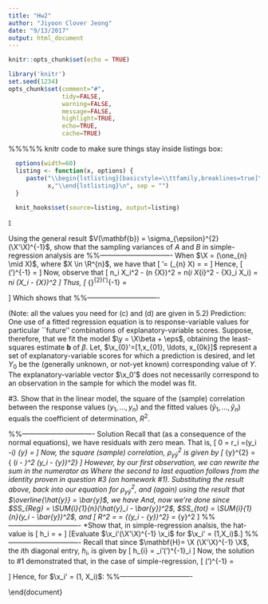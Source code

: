 ```yaml
---
title: "Hw2"
author: "Jiyoon Clover Jeong"
date: "9/13/2017"
output: html_document
---
```


```r
knitr::opts_chunk$set(echo = TRUE)
```

```r
library('knitr')
set.seed(1234)
opts_chunk$set(comment="#",
               tidy=FALSE,
               warning=FALSE,
               message=FALSE,
               highlight=TRUE,
               echo=TRUE,
               cache=TRUE)


```

%%%%% knitr code to make sure things stay inside listings box:

```r
  options(width=60)
  listing <- function(x, options) {
     paste("\\begin{lstlisting}[basicstyle=\\ttfamily,breaklines=true]\n",
           x,"\\end{lstlisting}\n", sep = "")
  }
  
  knit_hooks$set(source=listing, output=listing)
```

$\mathbb{I}$

\paragraph{\#1. -- Exercise 9.6} Using the general result 
$V(\mathbf{b}) = \sigma_{\epsilon}^{2}(\X'\X)^{-1}$, show that the sampling 
variances of $A$ and $B$ in simple-regression analysis are
\begin{align*}
V(A) &= \frac{\sigma^{2}_{\eps} \sum X_{i}^2}{n \sum (X_i - \bar{X})^2} \\
V(B) &=  \frac{\sigma^{2}_{\eps} }{ \sum (X_i - \bar{X})^2} \\
\end{align*}
%%-------------------------------
\Solution
When $\X = (\one_{n} \mid X)$, where $X \in \R^{n}$, we have that 
\[
\X'\X = \begin{pmatrix} \one_{n}' \\ X' \end{pmatrix} (\one_{n} \mid X) 
  = \begin{pmatrix}
      \one_{n}'\one_{n} & \one_{n}'X \\
      X'\one_n & X'X
    \end{pmatrix}
  = \begin{pmatrix}
      n & n\bar{X} \\
    n\bar{X} & \sum_i X_i^2
    \end{pmatrix}
\]
Hence,
\[
\left(\X'\X\right)^{-1} = \frac{1}{n\sum_i X_i^2 - \left(n \bar{X}\right)^2}
\begin{pmatrix}
\sum_i X_i^2 & -n\bar{X} \\
-n\bar{X} & n
\end{pmatrix}
\]
Now, observe that
\[
n\sum_i X_i^2 - \left(n \bar{X}\right)^2 = 
  n\left(\sum_i X_{i}^2 - \bar{X}\sum_i X_i\right) =
  n\sum_i \left(X_i - \bar{X}\right)^2
\]
Thus,
\[
\Sigma \equiv \sigma_{\eps}^{2}\left(\X'\X\right)^{-1} =
  \frac{\sigma_{\eps}^{2}}{n\sum_i(X_i - \bar{X})^2}
  \begin{pmatrix} \sum_i X_i^2 & -n\bar{X} \\ -n\bar{X} & n \end{pmatrix}
\]
Which shows that
\begin{align*}
V(A) &= \Sigma_{11} = \frac{\sigma^{2}_{\eps} \sum_i X_{i}^2}
                            {n \sum (X_i - \bar{X})^2} \\
V(B) &=  \Sigma_{22} = \frac{\sigma^{2}_{\eps} }{ \sum_i (X_i - \bar{X})^2} \\
\end{align*}
%%-------------------------------

\paragraph{\#2. -- Exercise 9.14} (Note: all the values you need for (c) and 
(d) are given in \S 5.2) Prediction: One use of a fitted regression equation is
to \textit{predict} response-variable values for particular ``future''
combinations of explanatory-variable scores. Suppose, therefore, that we fit
the model $\y = \X\beta + \eps$, obtaining the least-squares estimate 
$\mathbf{b}$ of $\beta$. Let, $\x_{0}'=[1,x_{01}, \ldots, x_{0k}]$ represent a
set of explanatory-variable scores for which a prediction is desired, and let
$Y_0$ be the (generally unknown, or not-yet known) corresponding value of $Y$.
The explanatory-variable vector $\x_0'$ does not necessarily correspond to an
observation in the sample for which the model was fit.



\begin{enumerate}
  [(a)] *If we use $\hat{Y}_0 = \x_0' \b$ to estimate $E(Y_0)$, then the
  error in estimation is $\delta \equiv \hat{Y}_0 - E(Y_0)$. Show that if the
  model is correct, then $E(\delta) = 0$ [i.e., $\hat{Y}_0$ is an unbiased
  estimator of $E(Y_0)$] and that $V(\delta) = \sigma_{\eps}^2 
  \x_0'(\X'\X)^{-1}\x_0$. 
  
  
  %%-------------------------------
  
  
  
  
  Solution
  
  
  If the model is correctly specified, then $Y_0 = \x_0\beta + \eps$, where
  $\eps$ is some random variable with zero mean who is independent of $\x_0$.
  Moreover, the model being correctly specified implies that
  $E(Y_0) = E(\x_0'\beta + \eps) = \x_0'\beta$. 
  Hence,
  \begin{align*}
  E(\delta) &= E\left(\hat{Y}_0 - E(Y_0)\right) \\
            &= E\left(\hat{Y}_0\right) - E(Y_0) \\
            &= E(\x_0'\b) - \x_0'\beta \\
            &= E\left(\x_0'(\X'\X)^{-1}\X'\y\right) - \x_0'\beta \\
            &= \x_0'(\X'\X)^{-1}\X'E(\y) - \x_0'\beta \\
            &= \x_0'(\X'\X)^{-1}\X'\X\beta - \x_0'\beta \\
            &= \x_0'\beta - \x_0'\beta
  \end{align*}
  Additionally,
  \begin{align*}
  V(\delta) &= V\left(\hat{Y}_0 - E(Y_0)\right) \\
            &= V\left(\hat{Y}_0\right) \\
            &= V\left(\x_0'\b\right) \\
            &= V\left(\x_0'(\X'\X)^{-1}\X'\y\right) \\
            &= \left(\x_0'(\X'\X)^{-1}\X'\right) V(\y) 
            \left(\X (\X'\X)^{-1} \x_0\right) \\
            &= \left(\x_0'(\X'\X)^{-1}\X'\right) \sigma_{\eps}^{2}\I_n 
            \left(\X (\X'\X)^{-1} \x_0\right) \\
            &= \sigma_{\eps}^{2} \x_0' (\X'\X)^{-1} \x_0
  \end{align*}
  
  
  
  
  %%-------------------------------
  [(b)]
  *We may be interested not in estimating the expected value of
  $Y_0$ but in predicting or forecasting the \textit{actual} value $Y_0 = 
  \x_0' \beta + \eps_0$ that will be observed. The error in the forecast is
  then
  \[
  D \equiv \hat{Y}_0 - Y_0 = \x'_0(\b - \beta) - \eps_0
  \]
  Show that $E(D) = 0$ and that $V(D) = \sigma_{\eps}^2[1 +
  \x_0'(\X'\X)^{-1}\x_0]$. Why is the variance of the forecast error $D$
  greater than the variance of $\delta$ found in part (a)?
  
  
  
  
  
  
  %%-------------------------------
  Solution
  
  As demonstrated in part (a), $E(\b - \beta) = \zero$, hence
  \begin{align*}
  E(D) &= E(\x_0'(\b-\beta)-\eps_0) \\
    &= \x_0'E(\b - \beta) - E(\eps_0) \\
    &= \x_0'\cdot \zero - 0 \\
    &= 0
  \end{align*}
  Now, suppose that $Y_0 =\x_0'\beta + \eps_0$ where $\eps_0$ is such
  that $E(\eps_0)$ and $\var(\eps_0) =\sigma_{\eps}^{2}$. Then,
  \[\var(Y_0) = \var(\x_0'\beta + \eps_0) = \var(\eps) = \sigma_{\eps}^2,\]
  and hence\footnote{see \url{%
  https://en.wikipedia.org/wiki/Covariance_matrix#Properties} for a
  refresher on properties of (co)variance.
  }
  \begin{align*}
  \var(D) &= \var(\x_0'(\b -\beta) - \eps_0) \\
    &= \var(\x_0'(\b-\beta)) + \var(\eps_0) - 2\cov(\x_0'(\b-\beta),\eps_0) \\
    &= \x_0'\var(\b-\beta)\x_0 + \var(\eps_0) -2\x_0'\cov(\b-\beta,\eps_0) \\
    &= \x_0'\var(\b)\x_0 + \sigma_{\eps}^2 - 2\x_0'\cov(\b,\eps_0)
  \intertext{However, recall that $\b = (\X'\X)^{-1}\X'\y$, thus}
  -2\x_0'\cov(\b,\eps_0) &= -2\x_0'(\X'\X)^{-1}\X'\cov(\y,\eps_0) \\
    &= -2\x_0'(\X'\X)^{-1}\X'\cov(\X\beta + \eps,\eps_0) \\
    &= -2\x_0'(\X'\X)^{-1}\X'\cov(\eps,\eps_0) \\
    &= -2\x_0'(\X'\X)^{-1}\X'\zero \\
    &= 0
  \intertext{Where the last equality follows from the assumption that the
  errors, $\eps$, are assumed to be IID. Putting this together with the 
  general result derived in problem \#1:}
  \var(D) &= \x_0'\var(\b) \x_0 + \sigma_{\eps}^2 \\
    &= \sigma_{\eps}^{2}\x_0'(\X'\X)^{-1}\x_0 + \sigma_{\eps}^{2} \\
    &= \sigma_{\eps}^{2}\left(1 + \x_0'(\X'\X)^{-1}\x_0 \right) \\
    &> \sigma_{\eps}^{2} \x_0'(\X'\X)^{-1}\x_0 \\
    &= \var(\delta)
  \end{align*}
  
  The intuition for why $\var(D) > \var(\delta)$ stems from the fact that
  $\delta$ is the error we get when we try and estimate the \textit{mean} of
  $Y$ given a particular, $\x_0$. This parameter is a number. On the other hand
  $D$ is the error we get when we try to estimate the \textit{realization} of a
  random variable. While this, too, is just a number, the mean is more
  efficiently estimated since it is a summary of a(n unknown) distribution.
  Hence, from the same amount of information about the distribution, we can
  get a less variable estimate of the mean than we can of any particular
  realization.
  %%-------------------------------
  
  
  
  
  
  
  
  [(c)] 
  
  Use the results in parts (a) and (b), along with the Canadian
  occupational prestige regression (see \S 5.2.2), to predict the prestige
  score for an occupation with an average income of \$12,000, and average
  education of 13 years, and 50\% women. Place a 90\% confidence interval
  around the prediction assuming (i) that you wish to estimate $E(Y_0)$, and
  (ii) that you wish to forecast an actual $Y_0$ score. (Because 
  $\sigma_{\eps}^{2}$ is not known, you will need to use $S_{E}^2$ and the 
  $t$-distribution.)
  
  
  
  
  
  
  %%-------------------------------
  Solution


  Before we get to using any numbers, let's recall some facts. First, if our
  errors are distributed such that $\eps_i \iid \N(0,\sigma_{\eps}^2)$, then
  $\eps = (\eps_1, \ldots, \eps_n)^{T} \sim \N(\zero, \sigma_{\eps}^2 I_n)$ and

  b &= (X'X)^{-1}X'y 
     &= (X'X)^{-1}X'(Xbeta + eps)
     &= beta + (X'X)^{-1}X'eps 
     &sim N(mu = beta, Sigma = sigma^2_{eps}X'X)^{-1})
  
  Hence, 
  \begin{align*}
    \hat{Y}_0 = \x_0' \b \sim \N(\x_0'\beta,
                \sigma_{\eps}^{2}\x_0'(\X'\X)^{-1}\x_0)
  \end{align*}
  Or, 
  \[
  \frac{\hat{Y}_0 - \x_0'\beta}{\sigma_{\eps}\sqrt{\x_0'(\X'\X)^{-1}\x_0}}
  \sim \N(0, 1)
  \]
  If we knew $\sigma_{\eps}$, then we could use this fact to make a 
  normal-based confidence interval. However, we don't have access to this
  information, so we need to estimate it\ldots Or do we?
  
  Since we're assuming our errors are normally distributed, we have that
  \[
  S_{\eps}^2 = \frac{1}{n-p}\SUM{i}{1}{n}(Y_i - \hat{Y}_i)^2 
    \sim \frac{\sigma_{\eps}^2}{n-p} \chi_{n-p}^{2}
  \]
  where $p$ is the number of columns in our design matrix. So, if we substitute
  $S_{\eps}$ for $\sigma_{\eps}$, we'll have
  \[
  \frac{\frac{\hat{Y}_0 - \x_0'\beta}{\sqrt{\x_0'(\X'\X)^{-1}\x_0}}}{\sqrt{S_{\eps}^2}} \sim 
  \frac{\N(0, \sigma_{\eps}^2)}{
      \sigma_{\eps} \sqrt{\dfrac{\chi_{n-p}^{2}}{n-p}}
      }
  \sim \frac{\N(0,1)}{\sqrt{\dfrac{\chi_{n-p}^{2}}{n-p}}}
  \sim t_{n-p}
  \]
  Hence, if $t_{n-p}(0.05)$ is the value such that 
  $P(T_{n-p} \geq t_{n-p}(0.05)) = 5\%,$
  for $T_{n-p} \sim t_{n-p}$, then
  \begin{align*}
  90\% &= P\left(\ord{\frac{\hat{Y}_0 - \x_0'\beta}{
  S_{\eps}\sqrt{\x_0'(\X'\X)^{-1}\x_0}}} \leq t_{n-p}(0.05) \right) \\
  &= P\left( - S_{\eps} t_{n-p}(0.05) \sqrt{\x_0'(\X'\X)^{-1}\x_0}  \leq 
      \x_0'\beta - \hat{Y}_0 \leq
      S_{\eps} t_{n-p}(0.05) \sqrt{\x_0'(\X'\X)^{-1}\x_0}\right) \\
  &= P\left(\hat{Y}_0 - S_{\eps} t_{n-p}(0.05) \sqrt{\x_0'(\X'\X)^{-1}\x_0}
    \leq \x_0'\beta  \leq
    \hat{Y}_0 + S_{\eps} t_{n-p}(0.05) \sqrt{\x_0'(\X'\X)^{-1}\x_0}\right)
  \end{align*}
  Thus,
  \begin{equation}\label{eq:ci1}
  \hat{Y}_0 \pm S_{\eps} t_{n-p}(0.05) \sqrt{\x_0'(\X'\X)^{-1}\x_0}
  \end{equation}
  is a $90\%$ confidence interval for $\x_0'\beta = E(Y_0)$. 
  \item[(ii)]
  Using the work from above, we recognize that, with the previous assumption
  that the errors are normally distributed, 
  \[
  \hat{Y}_0 - \left(\x_0'\beta + \eps_0\right) 
    = D \sim \N(0,
                \sigma_{\eps}^{2}\left(1 + \x_0'(\X'\X)^{-1}\x_0 \right))
  \]
  Hence,
  \[
  \frac{D}{\sigma_{\eps}\sqrt{1 + \x_0'(\X'\X)^{-1}\x_0}} \sim \N(0,1)
  \]
  which puts us in the exact same spot as before. Not surprisingly, we can
  do the exact same trick! That is,
  \[
  \frac{D \Big/ \sqrt{1+\x_0'(\X'\X)^{-1}\x_0}}{\sqrt{S_{\eps}^2}} \sim 
  \frac{\N(0, \sigma_{\eps}^2)}{
      \sigma_{\eps} \sqrt{\chi_{n-p}^{2} \Big/ n-p}
      }
  \stackrel{d}{=} \frac{\N(0,1)}{\sqrt{{\chi_{n-p}^{2}}\Big/{n-p}}}
  \stackrel{d}{=} t_{n-p}
  \]
  Thus,
  \begin{equation}\label{eq:ci2}
  \hat{Y}_0 \pm  t_{n-p}(0.05) S_{\eps} \sqrt{1 + \x_0'(\X'\X)^{-1}\x_0}
  \end{equation}
  is a $90\%$ confidence interval for $\x_0'\beta + \eps_0 = Y_0$. 

  So, now we're in a position to perform some calculations. From \S 5.2.2,
  we're given that
  \[
  \widehat{\text{Prest}} = -6.7943 + 4.1866 \, \text{Educ} 
    + 0.0013136 \, \text{Inc} - 0.0089052 \, \text{\%W}
  \]
  with $S_{E} = 7.846$. (Note that our design matrix is $102 \times 4$
  so we'll be looking at a $t$-distribution with $102-4=98$ degrees of
  freedom.) The code below uses these regression coefficients, and table 5.1
  (on page 92) to calculate the confidence intervals in (\ref{eq:ci1}) and 
  (\ref{eq:ci2}) for $\x_0' = (1, 13, 12000, 50)$. 
  
  
  %%-------------------------------
```r
  table_5.1 <- matrix(0, nrow=4, ncol=4)
  column_names <- c("Pres", "Educ", "Inc", "%W")
  
  upper_tri <- c(253618, 55326, 12513, 37748108, 8121410,
  6534383460, 131909, 32281, 14093097, 187312)
  
  table_5.1[upper.tri(table_5.1, diag=TRUE)] <- upper_tri
  table_5.1[lower.tri(table_5.1)] <- t(table_5.1)[lower.tri(table_5.1)]
  
  colnames(table_5.1) <- rownames(table_5.1) <- column_names
  sums <- matrix(c(4777, 1095, 693386, 2956), nrow=1, dimnames=list("Sum"))
  n <- 102 # number of observations in Canadian dataset
  Sum <- c(n,sums[-1])
  XTX <- cbind(Sum,rbind(sums[-1],table_5.1[-1,-1]))
  XTX_inv <- solve(XTX)
  
  x_0 <- c(1, 13, 12000, 50)
  S_E <- 7.846
  
  var_delta <- S_E^2 * x_0 %*% XTX_inv %*% x_0 
  var_D <- S_E^2 * (1 + x_0 %*% XTX_inv %*% x_0 )

  t_0.05 <- qt(p=0.95, df=n-4)
  b <- c(-6.7943, 4.1866, 0.0013136, -0.0089052)

  Y_hat0 <- x_0 %*% b;
  print("Point estimate, Y_hat0")
  as.vector(Y_hat0)

  print("Confidence interval for E(Y_0)")
  Y_hat0 + c(-1,1) * t_0.05 * sqrt(var_delta)

  print("Confidence interval for Y_0")
  Y_hat0 + c(-1,1) * t_0.05 * sqrt(var_D)

```
  
  
  
  
  
  
  [(d)] 
  
  
  Suppose that the methods of this problem are used to forecast a
  value of $Y$ for a combination of $X$'s very different from the $X$ values in
  the data to which the model was fit. For example, calculate the estimated
  variance of the forecast error for an occupation with an average income of
  \$50,000, an average education of 0 years, and 100\% women. Is the estimated
  variance of the forecast error large or small? Does the variance of the
  forecast error adequately capture the uncertainty in using the regression
  equation to predict $Y$ in this circumstance?
  
  
  
  
  
  %%-------------------------------
  Solution
  
  
```r
  x_1 <- c(1, 0, 50000, 100)
  Y_hat <- as.vector(x_1 %*% b)
  cat(paste("Y_hat:", Y_hat))

  var_delta_1 <- S_E^2 * x_1 %*% XTX_inv %*% x_1 
  var_D_1 <- S_E^2 * (1 + x_1 %*% XTX_inv %*% x_1 )
  cat(paste("var(delta): ", var_delta_1, "\nvar(D): ", var_D_1, sep=""))
  
```

  For some comparison, $\var(D) = \Sexpr{var_D}$ for the forecast in part (d),
  where as the forecast variance, here, is $\Sexpr{var_D_1}$ (which is over
  $\Sexpr{round(var_D_1/var_D,0)}$ times larger). I'd feel comfortable saying
  that this error is very large. In fact, this kind of uncertainty is exactly
  what we should expect, given that there's are no occupations in this dataset
  that have characteristics anywhere near the \$50k salary, 0 years of school
  and 100\% women category. We're making a huge leap, here, trying to perform
  this extrapolation, and consequently we pay the price with a massive amount
  of uncertainty.
  %%-------------------------------
\end{enumerate}






#3. Show that in the linear model, the square of the (sample)
correlation between the response values $(y_1, \ldots, y_n)$ and the fitted
values $(\hat{y}_1, \ldots, \hat{y}_{n})$ equals the coefficient of
determination, $R^{2}$. 




  %%-------------------------------
  Solution
  Recall that (as a consequence of the normal equations), we have residuals
  with zero mean. That is,
  \[
  0 = \frac{1}{n}\SUM{i}{1}{n} r_i 
    =\frac{1}{n}\SUM{i}{1}{n}(y_i -\hat{y}_i) 
  \EQ
  \bar{y} = \overline{\hat{y}}
  \]
  Now, the square (sample) correlation, $\rho_{y\hat{y}}^2$ is given by
  \[
  \rho_{y\hat{y}}^{2} = 
    \dfrac{\left(
          \SUM{i}{1}{n}
            (\hat{y}_i - \overline{\hat{y}})(y_i -\bar{y})
          \right)^2}
          { \SUM{i}{1}{n}(\hat{y}_i - \overline{\hat{y}})^2
          \SUM{i}{1}{n}(y_i - \bar{y})^2}
  \]
  However, by our first observation, we can rewrite the sum in the numerator as
  \begin{align*}
    \SUM{i}{1}{n}(\hat{y}_i - \overline{\hat{y}})(y_i -\bar{y})
      &= \SUM{i}{1}{n}(\hat{y}_i - \bar{y})(y_i -\bar{y}) \\
      &= \SUM{i}{1}{n}(\hat{y}_i - \bar{y})(y_i - \hat{y}_i 
      + \hat{y}_i -\bar{y}) \\
      &= \SUM{i}{1}{n}(\hat{y}_i - \bar{y})(y_i - \hat{y}_i) + 
      \SUM{i}{1}{n}(\hat{y}_i - \bar{y})(\hat{y}_i -\bar{y}) \\
      &= \SUM{i}{1}{n}(\hat{y}_i - \bar{y})(\hat{y}_i -\bar{y}) \\
      &= \SUM{i}{1}{n}(\hat{y}_i - \bar{y})^2
  \end{align*}
  Where the second to last equation follows from the identity proven in
  question \#3 (on homework \#1). Substituting the result above, back into
  our equation for $\rho_{y\hat{y}}^2$, and (again) using the result that
  $\overline{\hat{y}} = \bar{y}$, we have
  \begin{align*}
    \rho_{y\hat{y}}^{2} &= 
    \dfrac{\left(
          \SUM{i}{1}{n}
            (\hat{y}_i - \overline{\hat{y}})(y_i -\bar{y})
          \right)^2}
          { \SUM{i}{1}{n}(\hat{y}_i - \overline{\hat{y}})^2
          \SUM{i}{1}{n}(y_i - \bar{y})^2} \\
          &=  \dfrac{\left(
          \SUM{i}{1}{n}
            (\hat{y}_i - \bar{y})^2 \right)^2}
          { \SUM{i}{1}{n}(\hat{y}_i - \bar{y})^2
          \SUM{i}{1}{n}(y_i - \bar{y})^2} \\
          &= \dfrac{\SUM{i}{1}{n}(\hat{y}_i - \bar{y})^2}
          {\SUM{i}{1}{n}(y_i - \bar{y})^2}
  \end{align*}
  And, now we're done since $SS_{Reg} = \SUM{i}{1}{n}(\hat{y}_i - \bar{y})^2$,
  $SS_{tot} = \SUM{i}{1}{n}(y_i - \bar{y})^2$, and
  \[
    R^2 = \frac{SS_{Reg}}{SS_{tot}} 
      = \dfrac{\SUM{i}{1}{n}(\hat{y}_i - \bar{y})^2}
        {\SUM{i}{1}{n}(y_i - \bar{y})^2}
      = \rho_{y\hat{y}}^2
  \]
  %%-------------------------------
\paragraph{\#4. -- Exercise 11.1} *Show that, in simple-regression analsis,
the hat-value is
\[
h_i = \frac{1}{n} + \frac{(X_i - \bar{X})^2}{\sum_{j=1}^{n}(X_j - \bar{X})^2}
\]
[\Hint Evaluate $\x_i'(\X'\X)^{-1} \x_i$ for $\x_i' = (1,X_i)$.]
%%-------------------------------
\renewcommand{\H}{\mathbf{H}}
\Solution
Recall that since $\H = \X (\X'\X)^{-1} \X$, the $i$th diagonal entry, $h_{i}$,
is given by
\[
h_{i} = \x_i'(\X'\X)^{-1}\x_i
\]
Now, the solution to \#1 demonstrated that, in the case of simple-regression,
\[
\left(\X'\X\right)^{-1} = \frac{1}{n\sum_i (X_i - \bar{X})^2}
\begin{pmatrix}
\sum_i X_i^2 & -n\bar{X} \\
-n\bar{X} & n
\end{pmatrix}
\]
Hence, for $\x_i' = (1, X_i)$:
\begin{align*}
h_{i} &= \x_{i}' \left(\X'\X\right)^{-1} \x_{i} \\
  &= \frac{1}{n\sum_i (X_i - \bar{X})^2}
  (1, X_i)
  \begin{pmatrix}
  \sum_i X_i^2 & -n\bar{X} \\
  -n\bar{X} & n
  \end{pmatrix}
  \begin{pmatrix} 1 \\ X_i \end{pmatrix} \\
  &= \frac{1}{n\sum_i (X_i - \bar{X})^2}
  (1, X_i)
  \begin{pmatrix} \sum_i X_i^2 - n X_i\bar{X} \\ -n\bar{X} + n X_i
  \end{pmatrix} \\
  &= \frac{\sum_i X_i^2 - 2nX_i\bar{X} + n X_i^2}{n\sum_i (X_i - \bar{X})^2} \\
  &= \frac{\sum_i X_i^2 +n\left((X_i-\bar{X})^2 - \bar{X}^2\right)}{
  n\sum_i (X_i - \bar{X})^2} \\
  &= \frac{\sum_i X_i^2 -n\bar{X}^2 +n(X_i-\bar{X})^2}{
  n\sum_i (X_i - \bar{X})^2} \\
  &= \frac{\sum_i X_i^2 -n\bar{X}^2}{n\sum_i (X_i - \bar{X})^2} + 
  \frac{(X_i-\bar{X})^2}{\sum_i (X_i - \bar{X})^2} \\
  &= \frac{1}{n} + \frac{(X_i-\bar{X})^2}{\sum_i (X_i - \bar{X})^2}
\end{align*}
%%-------------------------------
  
\end{document}
